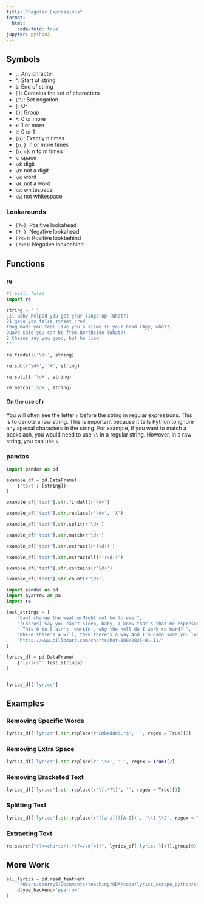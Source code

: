 ```yaml
---
title: "Regular Expressions"
format:
  html:
    code-fold: true
jupyter: python3
---
```


## Symbols

- `.`: Any chracter
- `^`: Start of string
- `$`: End of string
- `[]`: Contains the set of characters
- `[^]`: Set negation
- `|`: Or
- `()`: Group
- `*`: 0 or more
- `+`: 1 or more
- `?`: 0 or 1
- `{n}`: Exactly n times
- `{n,}`: n or more times
- `{n,m}`: n to m times
- `\`: space
- `\d`: digit
- `\D`: not a digit
- `\w`: word
- `\W`: not a word
- `\s`: whitespace 
- `\S`: not whitespace

### Lookarounds

- `(?=)`: Positive lookahead
- `(?!)`: Negative lookahead
- `(?<=)`: Positive lookbehind
- `(?<!)`: Negative lookbehind


## Functions

### re

```python
#| eval: false
import re

string = '''
Lil Baby helped you get your lingo up (What?)
21 gave you false street cred
Thug made you feel like you a slime in your head (Ayy, what?)
Quavo said you can be from Northside (What?)
2 Chainz say you good, but he lied
'''

re.findall('\d+', string)

re.sub(r'\d+', 'X', string)

re.split(r'\d+', string)

re.match(r'\d+', string)
```

#### On the use of r

You will often see the letter `r` before the string in regular expressions. This is to denote a raw string. This is important because it tells Python to ignore any special characters in the string. For example, if you want to match a backslash, you would need to use `\\` in a regular string. However, in a raw string, you can use `\`. 

### pandas

```python
import pandas as pd

example_df = pd.DataFrame(
    {'text': [string]}
)

example_df['text'].str.findall(r'\d+')

example_df['text'].str.replace(r'\d+', 'X')

example_df['text'].str.split(r'\d+')

example_df['text'].str.match(r'\d+')

example_df['text'].str.extract(r'(\d+)')

example_df['text'].str.extractall(r'(\d+)')

example_df['text'].str.contains(r'\d+')

example_df['text'].str.count(r'\d+')
```


```python
import pandas as pd
import pyarrow as pa
import re
```

```python
test_strings = [
    "Cant change the weatherMight not be forever",
    "[Chorus] Say you can't sleep, baby, I know that's that me espresso [verse 1]",
    " This 9 to 5 ain't  workin', why the hell do I work so hard? ",
    "Where there's a will, then there's a way And I'm damn sure you lost it Embedded lyrics here", 
    "https://www.billboard.com/charts/hot-100/2025-01-11/"
]
```

```python
lyrics_df = pd.DataFrame(
    {"lyrics": test_strings}
) 


lyrics_df['lyrics']
```

## Examples

### Removing Specific Words

```python
lyrics_df['lyrics'].str.replace(r'Embedded.*$', '', regex = True)[3]
```

### Removing Extra Space

```python
lyrics_df['lyrics'].str.replace(r' \s+', ' ', regex = True)[2]
```

### Removing Bracketed Text

```python
lyrics_df['lyrics'].str.replace(r'\[.*?\]', '', regex = True)[1]
```

### Splitting Text

```python
lyrics_df['lyrics'].str.replace(r'([a-z])([A-Z])', '\\1 \\2', regex = True)[0]
```

### Extracting Text

```python
re.search("(?<=charts/).*(?=/\d{4})", lyrics_df['lyrics'][4]).group(0)
```

## More Work

```python
all_lyrics = pd.read_feather(
    '/Users/sberry5/Documents/teaching/UDA/code/lyrics_scrape_python/complete_lyrics_2025.feather', 
    dtype_backend='pyarrow'
)
```